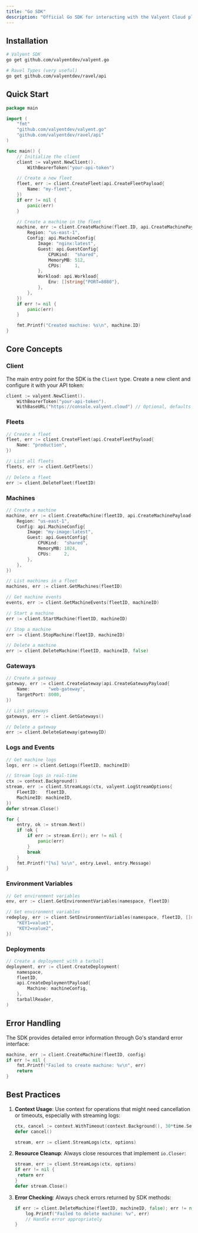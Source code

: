 ```yaml
---
title: "Go SDK"
description: "Official Go SDK for interacting with the Valyent Cloud platform."
---
```



## Installation

```bash
# Valyent SDK
go get github.com/valyentdev/valyent.go

# Ravel Types (very useful)
go get github.com/valyentdev/ravel/api
```

## Quick Start

```go
package main

import (
    "fmt"
    "github.com/valyentdev/valyent.go"
    "github.com/valyentdev/ravel/api"
)

func main() {
    // Initialize the client
    client := valyent.NewClient().
        WithBearerToken("your-api-token")

    // Create a new fleet
    fleet, err := client.CreateFleet(api.CreateFleetPayload{
        Name: "my-fleet",
    })
    if err != nil {
        panic(err)
    }

    // Create a machine in the fleet
    machine, err := client.CreateMachine(fleet.ID, api.CreateMachinePayload{
        Region: "us-east-1",
        Config: api.MachineConfig{
            Image: "nginx:latest",
            Guest: api.GuestConfig{
                CPUKind:  "shared",
                MemoryMB: 512,
                CPUs:     1,
            },
            Workload: api.Workload{
                Env: []string{"PORT=8080"},
            },
        },
    })
    if err != nil {
        panic(err)
    }

    fmt.Printf("Created machine: %s\n", machine.ID)
}
```

## Core Concepts

### Client

The main entry point for the SDK is the `Client` type. Create a new client and configure it with your API token:

```go
client := valyent.NewClient().
    WithBearerToken("your-api-token").
    WithBaseURL("https://console.valyent.cloud") // Optional, defaults to this value
```

### Fleets

```go
// Create a fleet
fleet, err := client.CreateFleet(api.CreateFleetPayload{
    Name: "production",
})

// List all fleets
fleets, err := client.GetFleets()

// Delete a fleet
err := client.DeleteFleet(fleetID)
```

### Machines

```go
// Create a machine
machine, err := client.CreateMachine(fleetID, api.CreateMachinePayload{
    Region: "us-east-1",
    Config: api.MachineConfig{
        Image: "my-image:latest",
        Guest: api.GuestConfig{
            CPUKind:  "shared",
            MemoryMB: 1024,
            CPUs:     2,
        },
    },
})

// List machines in a fleet
machines, err := client.GetMachines(fleetID)

// Get machine events
events, err := client.GetMachineEvents(fleetID, machineID)

// Start a machine
err := client.StartMachine(fleetID, machineID)

// Stop a machine
err := client.StopMachine(fleetID, machineID)

// Delete a machine
err := client.DeleteMachine(fleetID, machineID, false)
```

### Gateways

```go
// Create a gateway
gateway, err := client.CreateGateway(api.CreateGatewayPayload{
    Name:       "web-gateway",
    TargetPort: 8080,
})

// List gateways
gateways, err := client.GetGateways()

// Delete a gateway
err := client.DeleteGateway(gatewayID)
```

### Logs and Events

```go
// Get machine logs
logs, err := client.GetLogs(fleetID, machineID)

// Stream logs in real-time
ctx := context.Background()
stream, err := client.StreamLogs(ctx, valyent.LogStreamOptions{
    FleetID:   fleetID,
    MachineID: machineID,
})
defer stream.Close()

for {
    entry, ok := stream.Next()
    if !ok {
        if err := stream.Err(); err != nil {
            panic(err)
        }
        break
    }
    fmt.Printf("[%s] %s\n", entry.Level, entry.Message)
}
```

### Environment Variables

```go
// Get environment variables
env, err := client.GetEnvironmentVariables(namespace, fleetID)

// Set environment variables
redeploy, err := client.SetEnvironmentVariables(namespace, fleetID, []string{
    "KEY1=value1",
    "KEY2=value2",
})
```

### Deployments

```go
// Create a deployment with a tarball
deployment, err := client.CreateDeployment(
    namespace,
    fleetID,
    api.CreateDeploymentPayload{
        Machine: machineConfig,
    },
    tarballReader,
)
```

## Error Handling

The SDK provides detailed error information through Go's standard error interface:

```go
machine, err := client.CreateMachine(fleetID, config)
if err != nil {
    fmt.Printf("Failed to create machine: %v\n", err)
    return
}
```

## Best Practices

1. **Context Usage**: Use context for operations that might need cancellation or timeouts, especially with streaming logs:
   ```go
   ctx, cancel := context.WithTimeout(context.Background(), 30*time.Second)
   defer cancel()
   
   stream, err := client.StreamLogs(ctx, options)
   ```

2. **Resource Cleanup**: Always close resources that implement `io.Closer`:
   ```go
   stream, err := client.StreamLogs(ctx, options)
   if err != nil {
    return err
   }
   defer stream.Close()
   ```

3. **Error Checking**: Always check errors returned by SDK methods:
   ```go
   if err := client.DeleteMachine(fleetID, machineID, false); err != nil {
       log.Printf("Failed to delete machine: %v", err)
       // Handle error appropriately
   }
   ```